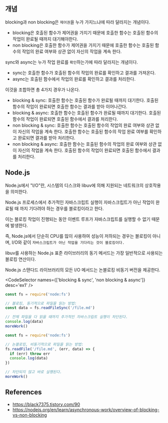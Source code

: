 
## 개념

blocking과 non blocking은 `제어권`을 누가 가지느냐에 따라 달라지는 개념이다.

- blocking은 호출된 함수가 제어권을 가지기 때문에 호출한 함수는 호출된 함수의 작업이 완료될 때까지 대기해야한다.
- non blocking은 호출한 함수가 제어권을 가지기 때문에 호출한 함수는 호출된 함수의 작업의 완료 여부와 상관 없이 자신의 작업을 계속 한다.

sync와 async는 누가 작업 완료를 `확인`하는가에 따라 달라지는 개념이다.

- sync는 호출한 함수가 호출된 함수의 작업의 완료를 확인하고 결과를 가져온다.
- async는 호출된 함수에서 작업의 완료를 확인하고 결과를 처리한다.

이것을 조합하면 총 4가지 경우가 나온다.

- blocking & sync: 호출한 함수는 호출된 함수가 완료될 때까지 대기한다. 호출된 함수의 작업이 완료되면 호출한 함수는 결과를 받아 이어나간다.
- blocking & async: 호출한 함수는 호출된 함수가 완료될 때까지 대기한다. 호출된 함수의 작업이 완료되면 호출된 함수에서 결과를 처리한다.
- non blocking & sync: 호출한 함수는 호출된 함수의 작업의 완료 여부와 상관 없이 자신의 작업을 계속 한다. 호출한 함수는 호출된 함수의 작업 완료 여부를 확인하고 완료되면 결과를 받아 처리한다.
- non blocking & async: 호출한 함수는 호출된 함수의 작업의 완료 여부와 상관 없이 자신의 작업을 계속 한다. 호출된 함수의 작업이 완료되면 호출된 함수에서 결과를 처리한다.

## Node.js

Node.js에서 "I/O"란, 시스템의 디스크와 libuv에 의해 지원되는 네트워크의 상호작용을 의미한다.

Node.js 프로세스에서 추가적인 자바스크립트 실행이 자바스크립트가 아닌 작업이 완료될 때 까지 기다려야 하는 경우를 블로킹이라고 한다.

이는 블로킹 작업이 진행되는 동안 이벤트 루프가 자바스크립트를 실행할 수 없기 때문에 발생한다.

즉, Node.js에서 단순히 CPU를 많이 사용하여 성능이 저하되는 경우는 블로킹이 아니며, I/O와 같이 `자바스크립트가 아닌 작업을 기다리는 것이 블로킹이다.`

libuv를 사용하는 Node.js 표준 라이브러리의 동기 메서드는 가장 일반적으로 사용되는 블로킹 연산이다.

Node.js 스탠다드 라이브러리의 모든 I/O 메서드는 논블로킹 비동기 버전을 제공한다.

<CodeSelector names={['blocking & sync', 'non blocking & async']} desc='ex1' />

```js
const fs = require('node:fs')

// 블로킹, 동기적으로 파일을 읽는 방법:
const data = fs.readFileSync('/file.md')

// 전체 파일을 다 읽을 때까지 추가적인 자바스크립트 실행이 차단된다.
console.log(data)
moreWork()
```

```js
const fs = require('node:fs')

// 논블로킹, 비동기적으로 파일을 읽는 방법:
fs.readFile('/file.md', (err, data) => {
  if (err) throw err
  console.log(data)
})

// 차단되지 않고 바로 실행된다.
moreWork()
```

## References

- https://black7375.tistory.com/90
- https://nodejs.org/en/learn/asynchronous-work/overview-of-blocking-vs-non-blocking
